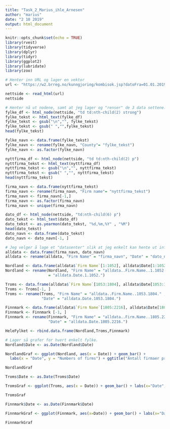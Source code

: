 ---
title: "Task_2_Marius_ihle_Arnesen"
author: "marius"
date: "2 10 2019"
output: html_document
---

```{r setup, include=FALSE}
knitr::opts_chunk$set(echo = TRUE)
library(rvest)
library(tidyverse)
library(dplyr)
library(tidyr)
library(ggplot2)
library(lubridate)
library(zoo)
```

```{r}
# Henter inn URL og lager en vektor
url <- "https://w2.brreg.no/kunngjoring/kombisok.jsp?datoFra=01.01.2019&datoTil=25.09.2019&id_region=100&id_fylke=-+-+-&id_niva1=2&id_bransje1=0"

nettside <- read_html(url)
nettside

```

```{r}
# Henter nå ut nodene, samt at jeg lager og "renser" de 3 data settene. 
fylke_df <- html_node(nettside, "td td:nth-child(2) strong")
fylke_tekst <- html_text(fylke_df)
fylke_tekst <- gsub("\n","", fylke_tekst)
fylke_tekst <- gsub(" ","",fylke_tekst)
head(fylke_tekst)

fylke_navn <- data.frame(fylke_tekst)
fylke_navn <- rename(fylke_navn, "County"= "fylke_tekst")
fylke_navn <- as.factor(fylke_navn)

nyttfirma_df <- html_node(nettside, "td td:nth-child(2) p")
nyttfirma_tekst <- html_text(nyttfirma_df)
nyttfirma_tekst <- gsub("\n","", nyttfirma_tekst)
nyttfirma_tekst <- gsub(" ","", nyttfirma_tekst)
head(nyttfirma_tekst)

firma_navn <- data.frame(nyttfirma_tekst)
firma_navn <- rename(firma_navn, "Firm name"= "nyttfirma_tekst")
firma_navn <- firma_navn[-1,]
firma_navn <- as.factor(firma_navn)
firma_navn <- unique(firma_navn)

dato_df <- html_node(nettside, "td:nth-child(6) p")
dato_tekst <- html_text(dato_df)
dato_tekst <- as.yearmon(dato_tekst, "%d,%m,%Y" , "%M")
head(dato_tekst)
dato_navn <- data.frame(dato_tekst)
dato_navn <- dato_navn[-1, ]

```



```{r}
# Jeg velger å lage et "datasenter" slik at jeg enkelt kan hente ut informasjon om hvert datasett. (Idee fra medstudent kristian bjerke.)
alldata <- data.frame(firma_navn, dato_navn)
alldata <- rename(alldata, "Firm Name" = "firma_navn", "Date" = "dato_navn")

Nordland <- data.frame(alldata$`Firm Name`[1:1052], alldata$Date[1:1052])
Nordland <- rename(Nordland, "Firm Name" = "alldata..Firm.Name..1.1052.", "Date"
                   = "alldata.Date.1.1052.")

Troms <- data.frame(alldata$`Firm Name`[1053:1804], alldata$Date[1053:1804])
Troms <- Troms[-1, ]
Troms <- rename(Troms, "Firm Name" = "alldata..Firm.Name..1053.1804." ,
                "Date" = "alldata.Date.1053.1804.")

Finnmark <- data.frame(alldata$`Firm Name`[1805:2216], alldata$Date[1805:2216])
Finnmark <- Finnmark [-1, ]
Finnmark <- rename(Finnmark, "Firm Name" = "alldata..Firm.Name..1805.2216." ,
                   "Date" = "alldata.Date.1805.2216.")

HeleFylket <- rbind.data.frame(Nordland,Troms,Finnmark)

```

```{r}
# Lager så grafer for hvert enkelt fylke. 
Nordland$Date <- as.Date(Nordland$Date)

NordlandGraf <- ggplot(Nordland, aes(x = Date)) + geom_bar() + 
  labs(x = "Date", y = "Numbers of firms") + ggtitle("Antall firmaer pr. maned i Nordlad") + theme(plot.title = element_text(hjust = 0.5))

NordlandGraf

Troms$Date <- as.Date(Troms$Date)

TromsGraf <- ggplot(Troms, aes(x = Date)) + geom_bar() + labs(x="Date", y="Numbers of firms") + ggtitle("antall firmaer pr. maned i Troms") + theme(plot.title = element_text(hjust = 0.5))

TromsGraf

Finnmark$Date <- as.Date(Finnmark$Date)

FinnmarkGraf <- ggplot(Finnmark, aes(x=Date)) + geom_bar() + labs(x="Date", y="Numbers of firms") + ggtitle("antall firmaer pr. maned i Finnmark") + theme(plot.title = element_text(hjust = 0.5))

FinnmarkGraf

```


```{r}

```

